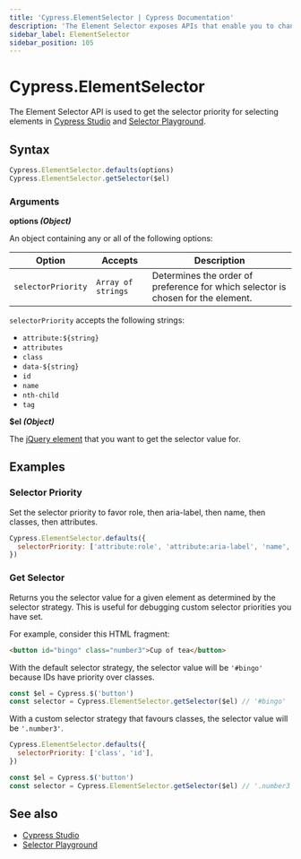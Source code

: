```yaml
---
title: 'Cypress.ElementSelector | Cypress Documentation'
description: 'The Element Selector exposes APIs that enable you to change the default selector strategy and override the selectors that are returned per element.'
sidebar_label: ElementSelector
sidebar_position: 105
---
```


<ProductHeading product="app" />

# Cypress.ElementSelector

The Element Selector API is used to get the selector priority for selecting elements in [Cypress Studio](/app/guides/cypress-studio) and [Selector Playground](/app/core-concepts/open-mode#Selector-Playground).

## Syntax

```javascript
Cypress.ElementSelector.defaults(options)
Cypress.ElementSelector.getSelector($el)
```

### Arguments

<Icon name="angle-right" /> **options _(Object)_**

An object containing any or all of the following options:

| Option             | Accepts            | Description                                                                                                                                                           |
| ------------------ | ------------------ | --------------------------------------------------------------------------------------------------------------------------------------------------------------------- |
| `selectorPriority` | `Array of strings` | Determines the order of preference for which selector is chosen for the element.                                                                                      |

`selectorPriority` accepts the following strings:

- `attribute:${string}`
- `attributes`
- `class`
- `data-${string}`
- `id`
- `name`
- `nth-child`
- `tag`

<DefaultSelectorPriority />

<Icon name="angle-right" /> **$el _(Object)_**

The [jQuery element](http://api.jquery.com/Types/#jQuery) that you want to get
the selector value for.

## Examples

### Selector Priority

Set the selector priority to favor role, then aria-label, then name, then classes, then attributes.

```javascript
Cypress.ElementSelector.defaults({
  selectorPriority: ['attribute:role', 'attribute:aria-label', 'name', 'class', 'attributes'],
})
```

### Get Selector

Returns you the selector value for a given element as determined by the selector
strategy. This is useful for debugging custom selector priorities you have set.

For example, consider this HTML fragment:

```html
<button id="bingo" class="number3">Cup of tea</button>
```

With the default selector strategy, the selector value will be `'#bingo'`
because IDs have priority over classes.

```js
const $el = Cypress.$('button')
const selector = Cypress.ElementSelector.getSelector($el) // '#bingo'
```

With a custom selector strategy that favours classes, the selector value will be
`'.number3'`.

```js
Cypress.ElementSelector.defaults({
  selectorPriority: ['class', 'id'],
})

const $el = Cypress.$('button')
const selector = Cypress.ElementSelector.getSelector($el) // '.number3'
```

## See also

- [Cypress Studio](/app/guides/cypress-studio)
- [Selector Playground](/app/core-concepts/open-mode#Selector-Playground)
